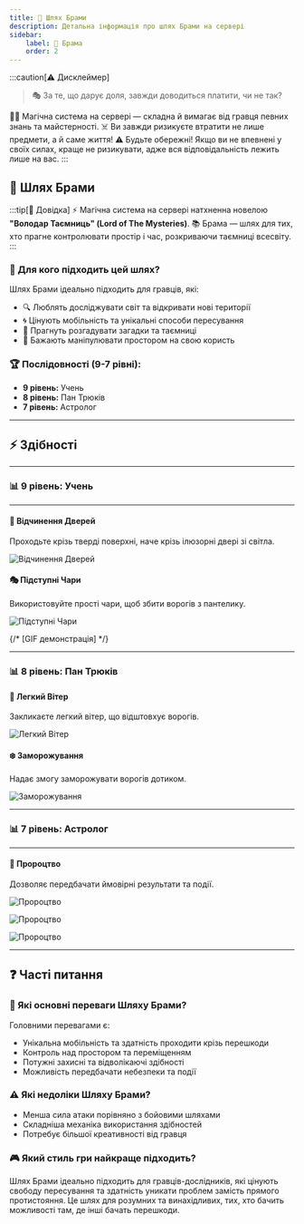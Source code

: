 ```yaml
---
title: 🌌 Шлях Брами
description: Детальна інформація про шлях Брами на сервері
sidebar:
    label: 🌌 Брама
    order: 2
---
```



:::caution[⚠️ Дисклеймер]
> 🎭 За те, що дарує доля, завжди доводиться платити, чи не так?

🧙‍♂️ Магічна система на сервері — складна й вимагає від гравця певних знань та майстерності.
☠️ Ви завжди ризикуєте втратити не лише предмети, а й саме життя!
⚠️ Будьте обережні! Якщо ви не впевнені у своїх силах, краще не ризикувати, адже вся відповідальність лежить лише на вас.
:::

## 🌌 Шлях Брами

:::tip[📖 Довідка]
⚡ Магічна система на сервері натхненна новелою **"Володар Таємниць" (Lord of The Mysteries)**.
📚 Брама — шлях для тих, хто прагне контролювати простір і час, розкриваючи таємниці всесвіту.
:::

### 📜 Для кого підходить цей шлях?

Шлях Брами ідеально підходить для гравців, які:
- 🔍 Люблять досліджувати світ та відкривати нові території
- 🌀 Цінують мобільність та унікальні способи пересування
- 🧩 Прагнуть розгадувати загадки та таємниці
- 🌟 Бажають маніпулювати простором на свою користь

### 🏆 Послідовності (9-7 рівні):

- **9 рівень:** Учень
- **8 рівень:** Пан Трюків
- **7 рівень:** Астролог

---

## ⚡ Здібності

---

### 📊 9 рівень: Учень

---

#### 🚪 Відчинення Дверей
Проходьте крізь тверді поверхні, наче крізь ілюзорні двері зі світла.

<p align={"center"}>
    <Image src={door_opening} alt="Відчинення Дверей"/>
</p>


#### 🎭 Підступні Чари
Використовуйте прості чари, щоб збити ворогів з пантелику.

<p align={"center"}>
    <Image src={tricks} alt="Підступні Чари"/>
</p>


{/* [GIF демонстрація] */}

---

### 📊 8 рівень: Пан Трюків

#### 💨 Легкий Вітер
Закликаєте легкий вітер, що відштовхує ворогів.

<p align={"center"}>
    <Image src={wind} alt="Легкий Вітер"/>
</p>

#### ❄️ Заморожування
Надає змогу заморожувати ворогів дотиком.

<p align={"center"}>
    <Image src={freezing} alt="Заморожування"/>
</p>

---

### 📊 7 рівень: Астролог

---

#### 🔮 Пророцтво
Дозволяє передбачати ймовірні результати та події.

<p align={"center"}>
    <Image src={divination} alt="Пророцтво"/>
</p>

<p align={"center"}>
    <Image src={divination2} alt="Пророцтво"/>
</p>

<p align={"center"}>
    <Image src={divination3} alt="Пророцтво"/>
</p>

---

## ❓ Часті питання

### 💪 Які основні переваги Шляху Брами?
Головними перевагами є:
- Унікальна мобільність та здатність проходити крізь перешкоди
- Контроль над простором та переміщенням
- Потужні захисні та відволікаючі здібності
- Можливість передбачати небезпеки та події

### ⚠️ Які недоліки Шляху Брами?
- Менша сила атаки порівняно з бойовими шляхами
- Складніша механіка використання здібностей
- Потребує більшої креативності від гравця

### 🎮 Який стиль гри найкраще підходить?
Шлях Брами ідеально підходить для гравців-дослідників, які цінують свободу пересування та здатність уникати проблем замість прямого протистояння. Це шлях для розумних та винахідливих, тих, хто бачить можливості там, де інші бачать перешкоди.